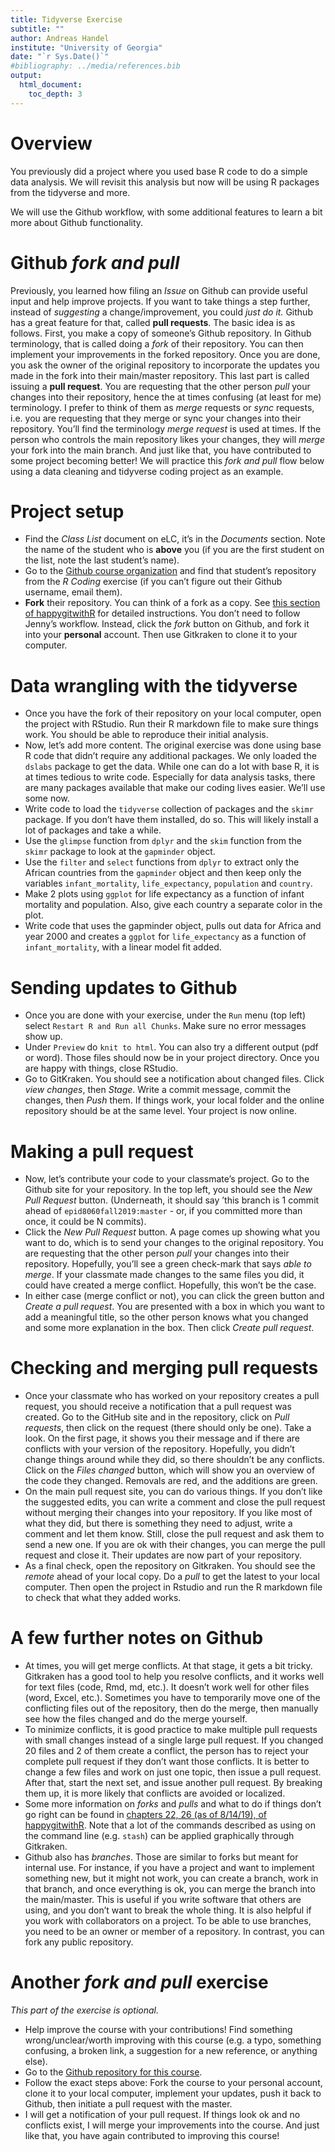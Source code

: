```yaml
---
title: Tidyverse Exercise
subtitle: ""
author: Andreas Handel
institute: "University of Georgia"
date: "`r Sys.Date()`"
#bibliography: ../media/references.bib
output: 
  html_document:
    toc_depth: 3
---
```


# Overview

You previously did a project where you used base R code to do a simple data analysis. We will revisit this analysis but now will be using R packages from the tidyverse and more. 

We will use the Github workflow, with some additional features to learn a bit more about Github functionality.

# Github _fork and pull_
Previously, you learned how filing an _Issue_ on Github can provide useful input and help improve projects. If you want to take things a step further, instead of _suggesting_ a change/improvement, you could _just do it._ Github has a great feature for that, called __pull requests__. The basic idea is as follows. First, you make a copy of someone's Github repository. In Github terminology, that is called doing a _fork_ of their repository. You can then implement your improvements in the forked repository. Once you are done, you ask the owner of the original repository to incorporate the updates you made in the fork into their main/master repository. This last part is called issuing a __pull request__. You are requesting that the other person _pull_ your changes into their repository, hence the at times confusing (at least for me) terminology. I prefer to think of them as _merge_ requests or _sync_ requests, i.e. you are requesting that they merge or sync your changes into their repository. You'll find the terminology _merge request_ is used at times. If the person who controls the main repository likes your changes, they will _merge_ your fork into the main branch. And just like that, you have contributed to some project becoming better! We will practice this _fork and pull_ flow below using a data cleaning and tidyverse coding project as an example.


# Project setup
* Find the _Class List_ document on eLC, it's in the _Documents_ section. Note the name of the student who is __above__ you (if you are the first student on the list, note the last student's name). 
* Go to the [Github course organization](https://github.com/epid8060fall2019) and find that student's repository from the _R Coding_ exercise (if you can't figure out their Github username, email them).
* __Fork__ their repository. You can think of a fork as a copy. See [this section of happygitwithR](https://happygitwithr.com/fork-and-clone.html) for detailed instructions. You don't need to follow Jenny's workflow. Instead, click the _fork_ button on Github, and fork it into your __personal__ account. Then use Gitkraken to clone it to your computer.


# Data wrangling with the tidyverse
* Once you have the fork of their repository on your local computer, open the project with RStudio. Run their R markdown file to make sure things work. You should be able to reproduce their initial analysis.
* Now, let's add more content. The original exercise was done using base R code that didn't require any additional packages. We only loaded the `dslabs` package to get the data. While one can do a lot with base R, it is at times tedious to write code. Especially for data analysis tasks, there are many packages available that make our coding lives easier. We'll use some now.
* Write code to load the `tidyverse` collection of packages and the `skimr` package. If you don't have them installed, do so. This will likely install a lot of packages and take a while.
* Use the `glimpse` function from `dplyr` and the `skim` function from the `skimr` package to look at the `gapminder` object.
* Use the `filter` and `select` functions from `dplyr` to extract only the African countries from the `gapminder` object and then keep only the variables `infant_mortality`, `life_expectancy`, `population` and `country`.
* Make 2 plots using `ggplot` for life expectancy as a function of infant mortality and population. Also, give each country a separate color in the plot.
* Write code that uses the gapminder object, pulls out data for Africa and year 2000 and creates a `ggplot` for `life_expectancy` as a function of `infant_mortality`, with a linear model fit added.   

# Sending updates to Github
* Once you are done with your exercise, under the `Run` menu (top left) select `Restart R and Run all Chunks`. Make sure no error messages show up.
* Under `Preview` do `knit to html`. You can also try a different output (pdf or word). Those files should now be in your project directory. Once you are happy with things, close RStudio. 
* Go to GitKraken. You should see a notification about changed files. Click _view changes_, then _Stage_. Write a commit message, commit the changes, then _Push_ them. If things work, your local folder and the online repository should be at the same level. Your project is now online.

# Making a pull request
* Now, let's contribute your code to your classmate's project. Go to the Github site for your repository. In the top left, you should see the _New Pull Request_ button. (Underneath, it should say 'this branch is 1 commit ahead of `epid8060fall2019:master` - or, if you committed more than once, it could be N commits). 
* Click the _New Pull Request_ button. A page comes up showing what you want to do, which is to send your changes to the original repository. You are requesting that the other person _pull_ your changes into their repository. Hopefully, you'll see a green check-mark that says _able to merge_. If your classmate made changes to the same files you did, it could have created a merge conflict. Hopefully, this won't be the case. 
* In either case (merge conflict or not), you can click the green button and _Create a pull request_. You are presented with a box in which you want to add a meaningful title, so the other person knows what you changed and some more explanation in the box. Then click _Create pull request_.


# Checking and merging pull requests
* Once your classmate who has worked on your repository creates a pull request, you should receive a notification that a pull request was created. Go to the GitHub site and in the repository, click on _Pull requests_, then click on the request (there should only be one). Take a look. On the first page, it shows you their message and if there are conflicts with your version of the repository. Hopefully, you didn't change things around while they did, so there shouldn't be any conflicts. Click on the _Files changed_ button, which will show you an overview of the code they changed. Removals are red, and the additions are green.
* On the main pull request site, you can do various things. If you don't like the suggested edits, you can write a comment and close the pull request without merging their changes into your repository. If you like most of what they did, but there is something they need to adjust, write a comment and let them know. Still, close the pull request and ask them to send a new one. If you are ok with their changes, you can merge the pull request and close it. Their updates are now part of your repository.
* As a final check, open the repository on Gitkraken. You should see the _remote_ ahead of your local copy. Do a _pull_ to get the latest to your local computer. Then open the project in Rstudio and run the R markdown file to check that what they added works.

# A few further notes on Github 
* At times, you will get merge conflicts. At that stage, it gets a bit tricky. Gitkraken has a good tool to help you resolve conflicts, and it works well for text files (code, Rmd, md, etc.). It doesn't work well for other files (word, Excel, etc.). Sometimes you have to temporarily move one of the conflicting files out of the repository, then do the merge, then manually see how the files changed and do the merge yourself.
* To minimize conflicts, it is good practice to make multiple pull requests with small changes instead of a single large pull request. If you changed 20 files and 2 of them create a conflict, the person has to reject your complete pull request if they don't want those conflicts. It is better to change a few files and work on just one topic, then issue a pull request. After that, start the next set, and issue another pull request. By breaking them up, it is more likely that conflicts are avoided or localized.
* Some more information on _forks_ and _pulls_ and what to do if things don't go right can be found in [chapters 22, 26 (as of 8/14/19), of happygitwithR](https://happygitwithr.com/). Note that a lot of the commands described as using on the command line (e.g. `stash`) can be applied graphically through Gitkraken.
* Github also has _branches_. Those are similar to forks but meant for internal use. For instance, if you have a project and want to implement something new, but it might not work, you can create a branch, work in that branch, and once everything is ok, you can merge the branch into the main/master. This is useful if you write software that others are using, and you don't want to break the whole thing. It is also helpful if you work with collaborators on a project. To be able to use branches, you need to be an owner or member of a repository. In contrast, you can fork any public repository.


# Another _fork and pull_ exercise

_This part of the exercise is optional._

* Help improve the course with your contributions! Find something wrong/unclear/worth improving with this course (e.g. a typo, something confusing, a broken link, a suggestion for a new reference, or anything else).
* Go to the [Github repository for this course](https://github.com/andreashandel/MADAcourse).
* Follow the exact steps above: Fork the course to your personal account, clone it to your local computer, implement your updates, push it back to Github, then initiate a pull request with the master.
* I will get a notification of your pull request. If things look ok and no conflicts exist, I will merge your improvements into the course. And just like that, you have again contributed to improving this course!